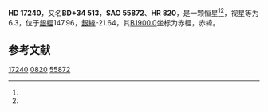 {{Starbox begin
| name = HD 17240
}}
{{Starbox observe
| epoch = [[J2000.0|J2000.0]]
| constell = {{星座名待查}}<ref name=SIMBAD>{{cite web
 | url=http://simbad.u-strasbg.fr/simbad/sim-id?Ident=HR+820
 | title=Pulsating variable Star
 | publisher=Centre de Données astronomiques de Strasbourg
 | work=SIMBAD
 | accessdate=2012-07-13
 | archive-date=2021-01-11
 | archive-url=https://web.archive.org/web/20210111222758/http://simbad.u-strasbg.fr/simbad/sim-id?Ident=HR+820
 | dead-url=no
 }}</ref><ref name=DATA>{{cite web
 | url=http://vizier.u-strasbg.fr/viz-bin/VizieR-5?-out.add=.&-source=5050&-corr=PK=HR&-out.max=9999&HR=820
 | title=VizieR Detailed Page
 | accessdate=2012-07-13
 | archive-date=2021-01-11
 | archive-url=https://web.archive.org/web/20210111222755/http://vizier.u-strasbg.fr/viz-bin/VizieR-5?-out.add=.&-source=5050&-corr=PK%3DHR&-out.max=9999&HR=820
 | dead-url=no
 }}</ref>
| 星官 = 
| ra = {{RA|2|47|3.5}}<ref name=SIMBAD /><ref name=DATA />
| dec = {{DEC|+35|33|18}}<ref name=SIMBAD /><ref name=DATA />
| appmag_v = 6.3<ref name=SIMBAD /><ref name=DATA />
}}
{{Starbox character
| class = A9V<ref name=SIMBAD /><ref name=DATA />
| b-v = <ref name=SIMBAD /><ref name=DATA />
| u-b = <ref name=SIMBAD /><ref name=DATA />
| r-i = <ref name=SIMBAD /><ref name=DATA />
| variable = 
}}
{{Starbox astrometry
| radial_v = 
| prop_mo_ra = -4
| parallax = 0.013
| p_error =
}}
{{Starbox catalog
| names =BD+34 513，[[SAO星表|SAO]] 55872，[[HD星表|HD]] 17240，[[HR星表|HR]] 820}}
{{Starbox reference |Simbad=HR+820}}
{{Starbox end}}

'''HD 17240'''，又名'''BD+34 513'''，'''SAO 55872'''、'''HR 820'''，是一颗恒星<ref name=SIMBAD /><ref name=DATA />，视星等为6.3，位于[[銀道座標系|銀經]]147.96，[[銀道座標系|銀緯]]-21.64，其[[B1900.0|B1900.0]]坐标为赤經{{RA|2|40|54.3}}，赤緯{{DEC|+35|-21.64|9}}。

== 参考文献 ==
{{reflist}}

{{star-stub}}

[[Category:HD和HDE天體|17240]]
[[Category:HR天體|0820]]
[[Category:SAO天體|55872]]